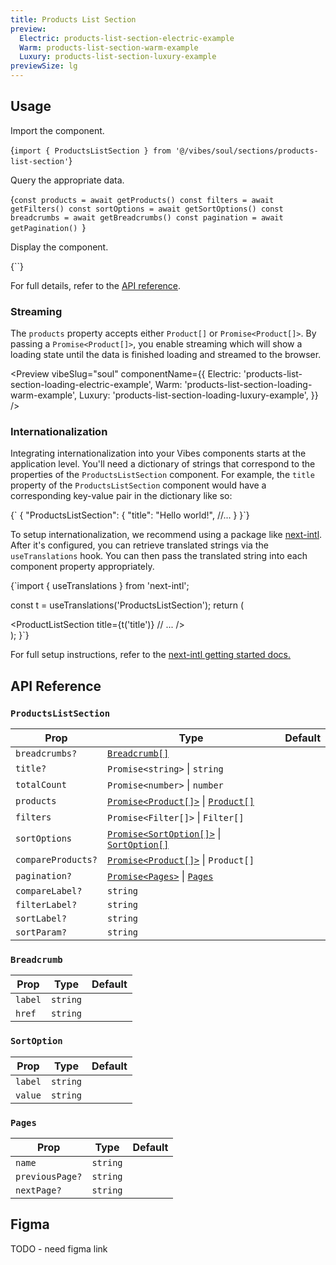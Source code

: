 ```yaml
---
title: Products List Section
preview:
  Electric: products-list-section-electric-example
  Warm: products-list-section-warm-example
  Luxury: products-list-section-luxury-example
previewSize: lg
---
```


## Usage

Import the component.

<CodeBlock lang="bash">{`import { ProductsListSection } from '@/vibes/soul/sections/products-list-section'`}</CodeBlock>

Query the appropriate data.

<CodeBlock lang="bash">{`const products = await getProducts()
const filters = await getFilters()
const sortOptions = await getSortOptions()
const breadcrumbs = await getBreadcrumbs()
const pagination = await getPagination()
`}</CodeBlock>

Display the component.

<CodeBlock lang="bash">
  {`<ProductsListSection
    title="Plants"
    breadcrumbs={breadcrumbs}
    products={products}
    totalCount={products.length}
    filters={filters}
    sortOptions={sortOptions}
    pagination={pagination}
/>`}
</CodeBlock>

For full details, refer to the [API reference](#api-reference).

### Streaming

The `products` property accepts either `Product[]` or `Promise<Product[]>`. By passing a `Promise<Product[]>`, you enable streaming which will show a loading state until the data is finished loading and streamed to the browser.

<Preview
  vibeSlug="soul"
  componentName={{
    Electric: 'products-list-section-loading-electric-example',
    Warm: 'products-list-section-loading-warm-example',
    Luxury: 'products-list-section-loading-luxury-example',
  }}
/>

### Internationalization

Integrating internationalization into your Vibes components starts at the application level. You'll need a dictionary of strings that correspond to the properties of the `ProductsListSection` component. For example, the `title` property of the `ProductsListSection` component would have a corresponding key-value pair in the dictionary like so:

<CodeBlock lang="json">
  {`
{
  "ProductsListSection": {
    "title": "Hello world!",
    //...
  }
}`}
</CodeBlock>

To setup internationalization, we recommend using a package like [next-intl](https://next-intl-docs.vercel.app/). After it's configured, you can retrieve translated strings via the `useTranslations` hook. You can then pass the translated string into each component property appropriately.

<CodeBlock lang="tsx">
  {`import { useTranslations } from 'next-intl';
 
  const t = useTranslations('ProductsListSection');
  return (
    <div>
        <ProductListSection
            title={t('title')}
            // ...
        />
    </div>
  );
}`}
</CodeBlock>

For full setup instructions, refer to the [next-intl getting started docs.](https://next-intl-docs.vercel.app/docs/getting-started)

## API Reference

### `ProductsListSection`

| Prop               | Type                                                                                                      | Default |
| ------------------ | --------------------------------------------------------------------------------------------------------- | ------- |
| `breadcrumbs?`     | [`Breadcrumb[]`](#breadcrumb)                                                                             |         |
| `title?`           | `Promise<string>` \| `string`                                                                             |         |
| `totalCount`       | `Promise<number>` \| `number`                                                                             |         |
| `products`         | [`Promise<Product[]>`](/docs/soul/product-card#product) \| [`Product[]`](/docs/soul/product-card#product) |         |
| `filters`          | `Promise<Filter[]>` \| `Filter[]`                                                                         |         |
| `sortOptions`      | [`Promise<SortOption[]>`](#sortoption) \| [`SortOption[]`](#sortoption)                                   |         |
| `compareProducts?` | [`Promise<Product[]>`](#product) \| `Product[]`                                                           |         |
| `pagination?`      | [`Promise<Pages>`](#pages) \| [`Pages`](#pages)                                                           |         |
| `compareLabel?`    | `string`                                                                                                  |         |
| `filterLabel?`     | `string`                                                                                                  |         |
| `sortLabel?`       | `string`                                                                                                  |         |
| `sortParam?`       | `string`                                                                                                  |         |

### `Breadcrumb`

| Prop    | Type     | Default |
| ------- | -------- | ------- |
| `label` | `string` |         |
| `href`  | `string` |         |

### `SortOption`

| Prop    | Type     | Default |
| ------- | -------- | ------- |
| `label` | `string` |         |
| `value` | `string` |         |

### `Pages`

| Prop            | Type     | Default |
| --------------- | -------- | ------- |
| `name`          | `string` |         |
| `previousPage?` | `string` |         |
| `nextPage?`     | `string` |         |

## Figma

TODO - need figma link

<Figma url="https://www.figma.com/design/kgCf8OkDCe90wBSKNNqueL/Soul-Vibe?node-id=1720-21795&t=RzBeIql49iCnmSMw-4" />

